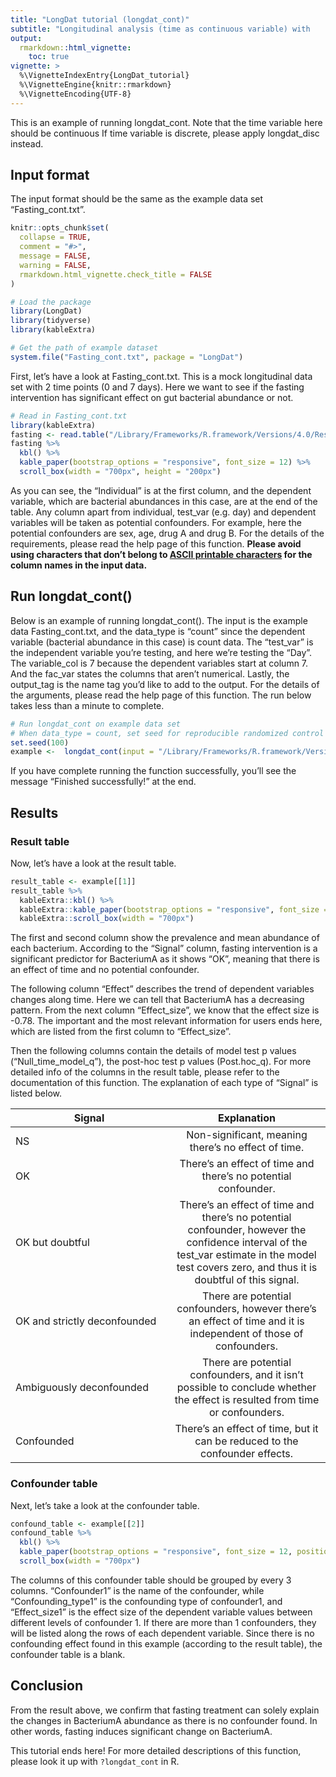 ```yaml
---
title: "LongDat tutorial (longdat_cont)"
subtitle: "Longitudinal analysis (time as continuous variable) with         longdat_cont()"
output: 
  rmarkdown::html_vignette:
    toc: true 
vignette: >
  %\VignetteIndexEntry{LongDat_tutorial}
  %\VignetteEngine{knitr::rmarkdown}
  %\VignetteEncoding{UTF-8}
---
```

This is an example of running longdat_cont. Note that the time variable here should be continuous If time variable is discrete, please apply longdat_disc instead. 

## Input format

The input format should be the same as the example data set "Fasting_cont.txt".
```r
knitr::opts_chunk$set(
  collapse = TRUE,
  comment = "#>",
  message = FALSE,
  warning = FALSE,
  rmarkdown.html_vignette.check_title = FALSE
)
```

```r
# Load the package
library(LongDat)
library(tidyverse)
library(kableExtra)
```

```r
# Get the path of example dataset
system.file("Fasting_cont.txt", package = "LongDat")
```
First, let's have a look at Fasting_cont.txt. This is a mock longitudinal data set with 2 time points (0 and 7 days). Here we want to see if the fasting intervention has significant effect on gut bacterial abundance or not. 
```r
# Read in Fasting_cont.txt
library(kableExtra)
fasting <- read.table("/Library/Frameworks/R.framework/Versions/4.0/Resources/library/LongDat/Fasting_cont.txt", header = T, row.names = NULL, sep = "\t")
fasting %>%
  kbl() %>%
  kable_paper(bootstrap_options = "responsive", font_size = 12) %>% 
  scroll_box(width = "700px", height = "200px")
```
As you can see, the "Individual" is at the first column, and the dependent variable, which are bacterial abundances in this case, are at the end of the table. Any column apart from individual, test_var (e.g. day) and dependent variables will be taken as potential confounders. For example, here the potential confounders are sex, age, drug A and drug B. For the details of the requirements, please read the help page of this function. **Please avoid using characters that don't belong to [ASCII printable characters](https://www.w3schools.com/charsets/ref_html_ascii.asp) for the column names in the input data.**

## Run longdat_cont()

Below is an example of running longdat_cont(). The input is the example data Fasting_cont.txt, and the data_type is "count" since the dependent variable (bacterial abundance in this case) is count data. The "test_var" is the independent variable you're testing, and here we're testing the "Day". The variable_col is 7 because the dependent variables start at column 7. And the fac_var states the columns that aren't numerical. Lastly, the output_tag is the name tag you'd like to add to the output. For the details of the arguments, please read the help page of this function. The run below takes less than a minute to complete.

```r
# Run longdat_cont on example data set
# When data_type = count, set seed for reproducible randomized control test  
set.seed(100)
example <-  longdat_cont(input = "/Library/Frameworks/R.framework/Versions/4.0/Resources/library/LongDat/Fasting_cont.txt", data_type = "count", test_var = "Day", variable_col = 7, fac_var = c(1, 3), verbose = TRUE)
```
If you have complete running the function successfully, you'll see the message "Finished successfully!" at the end. 

## Results
### Result table

Now, let's have a look at the result table. 
```r
result_table <- example[[1]]
result_table %>%
  kableExtra::kbl() %>%
  kableExtra::kable_paper(bootstrap_options = "responsive", font_size = 12, position = "center") %>% 
  kableExtra::scroll_box(width = "700px")
```
The first and second column show the prevalence and mean abundance of each bacterium. According to the "Signal" column, fasting intervention is a significant predictor for BacteriumA as it shows "OK", meaning that there is an effect of time and no potential confounder.

The following column "Effect" describes the trend of dependent variables changes along time. Here we can tell that BacteriumA has a decreasing pattern. From the next column "Effect_size", we know that the effect size is -0.78. The important and the most relevant information for users ends here, which are listed from the first column to "Effect_size". 

Then the following columns contain the details of model test p values ("Null_time_model_q"), the post-hoc test p values (Post.hoc_q). For more detailed info of the columns in the result table, please refer to the documentation of this function. The explanation of each type of "Signal" is listed below.

| Signal        | Explanation           
|---------------|:-------------:|
| NS      | Non-significant, meaning there’s no effect of time.| 
| OK     | There’s an effect of time and there’s no potential confounder.|
| OK but doubtful |  There’s an effect of time and there’s no potential confounder, however the confidence interval of the test_var estimate in the model test covers zero, and thus it is doubtful of this signal.|
| OK and strictly deconfounded | There are potential confounders, however there’s an effect of time and it is independent of those of confounders. |
| Ambiguously deconfounded | There are potential confounders, and it isn’t possible to conclude whether the effect is resulted from time or confounders.|
| Confounded | There’s an effect of time, but it can be reduced to the confounder effects. |

### Confounder table
Next, let's take a look at the confounder table.

```r
confound_table <- example[[2]]
confound_table %>%
  kbl() %>%
  kable_paper(bootstrap_options = "responsive", font_size = 12, position = "center") %>% 
  scroll_box(width = "700px")
```
The columns of this confounder table should be grouped by every 3 columns. "Confounder1" is the name of the confounder, while "Confounding_type1" is the confounding type of confounder1, and "Effect_size1" is the effect size of the dependent variable values between different levels of confounder 1.  If there are more than 1 confounders, they will be listed along the rows of each dependent variable. Since there is no confounding effect found in this example (according to the result table), the confounder table is a blank.

## Conclusion
From the result above, we confirm that fasting treatment can solely explain the changes in BacteriumA abundance as there is no confounder found. In other words, fasting induces significant change on BacteriumA.

This tutorial ends here! For more detailed descriptions of this function, please look it up with ```?longdat_cont``` in R.

